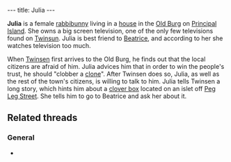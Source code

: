 ---
title: Julia
---

{{twinsunica import}}{{Infobox Character
 |image=Julia.jpg
 |race=rabbibunny
 |gender=Female
 |size=average
 |age=adult
 |magical=no
 |lba1=yes
 |lba2=
 |alignment=neutral
 |occupation=
 |requires=
 |amount=
 |fam1=
 |fam2=
 |planet=
 |island=
 |building=
}}

'''Julia''' is a female [[rabbibunny]] living in a [[Julia's house|house]] in the [[Old Burg]] on [[Principal Island]]. She owns a big screen television, one of the only few televisions found on [[Twinsun]]. Julia is best friend to [[Beatrice]], and according to her she watches television too much.

When [[Twinsen]] first arrives to the Old Burg, he finds out that the local citizens are afraid of him. Julia advices him that in order to win the people's trust, he should "clobber a [[clone]]". After Twinsen does so, Julia, as well as the rest of the town's citizens, is willing to talk to him. Julia tells Twinsen a long story, which hints him about a [[clover box]] located on an islet off [[Peg Leg Street]]. She tells him to go to Beatrice and ask her about it.

==Related threads==
===General===
* {{thread|id=9467|title="You get all that?"}}

<!-- remove these category links when they're all automated by categorizers...
[[Category:Rabbibunnies]]
[[Category:Female characters]]
[[Category:Average characters]]
[[Category:Adult characters]]
[[Category:Principal Island inhabitants]] -->
